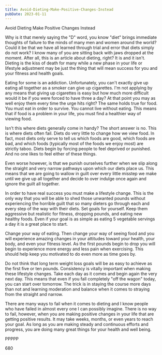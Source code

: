 ```yaml
---
title: Avoid-Dieting-Make-Positive-Changes-Instead
pubDate: 2023-01-11
---
```


Avoid Dieting Make Positive Changes Instead

Why is it that merely saying the "D" word, you know "diet" brings immediate thoughts of failure to the minds of many men and women around the world? Could it be that we have all learned through trial and error that diets simply do not work? I know many of you are sitting back with jaws dropped at the moment. After all, this is an article about dieting, right? It is and it isn't. Dieting is the kiss of death for many while a new phase in your life or lifestyle adjustment may be just the thing that will mean success for you and your fitness and health goals.

Eating for some is an addiction. Unfortunately, you can't exactly give up eating all together as a smoker can give up cigarettes. I'm not applying by any means that giving up cigarettes is easy but how much more difficult would it be if you were forced to have three a day? At that point you may as well enjoy them every time the urge hits right? The same holds true for food. You must eat in order to survive. You cannot live without eating. This means that if food is a problem in your life, you must find a healthier way of viewing food.

Isn't this where diets generally come in handy? The short answer is no. This is where diets often fail. Diets do very little to change how we view food. In fact, most diets only serve to tell us which foods are good, which foods are bad, and which foods (typically most of the foods we enjoy most) are strictly taboo. Diets begin by forcing people to feel deprived or punished. And no one likes to feel either of these things. 

Even worse however, is that we punish ourselves further when we slip along the straight and very narrow pathways upon which our diets place us. This means that we are going to wallow in guilt over every little misstep we make until we give up all together and decide to over indulge once again and ignore the guilt all together. 

In order to have real success you must make a lifestyle change. This is the only way that you will be able to shed those unwanted pounds without experiencing the horrible guilt that so many dieters go through each and every step of the way with their diets. Set goals for yourself. Keep them aggressive but realistic for fitness, dropping pounds, and eating new healthy foods. Even if your goal is as simple as eating  5 vegetable servings a day it is a great place to start. 

Change your way of eating. Then change your way of seeing food and you will experience amazing changes in your attitudes toward your health, your body, and even your fitness level. As the first pounds begin to drop you will begin to experience more energy and less pain when exercising. This should help keep you motivated to do even more as time goes by.

Do not think that long term weight loss goals will be as easy to achieve as the first five or ten pounds. Consistency is vitally important when making these lifestyle changes. Take each day as it comes and begin again the very next day. This means that even if you fall completely "off the wagon" today, you can start over tomorrow. The trick is in staying the course more days than not and learning moderation and balance when it comes to straying from the straight and narrow. 

There are many ways to fail when it comes to dieting and I know people who have failed in almost every one I can possibly imagine. There is no way to fail, however, when you are making positive changes in your life that are getting positive results. It may take weeks, months, or even years to reach your goal. As long as you are making steady and continuous efforts and progress, you are doing many great things for your health and well being.

PPPPP

680